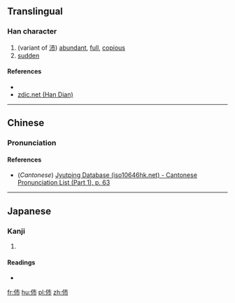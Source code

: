 ==Translingual==

===Han character===
{{Han char|rn=9|rad=人|as=04|sn=6|four=2522<sub>7</sub>|canj=人十月 (OJB)|ids=⿰[[亻]][[巿]]}}

# (variant of [[沛]]) [[abundant]], [[full]], [[copious]]
# [[sudden]]

====References====
* {{Han ref|kx=0095.070|dkj=00424|dj=0201.080|hdz=10119.010|uh=4F02|ud=20226|bh=C9B5|bd=51637}}
*[http://www.zdic.net/zd/zi/ZdicE4ZdicBCZdic82.htm zdic.net (Han Dian)]

----

==Chinese==
{{zh-hanzi-box|[[伂]]}}

===Pronunciation===
{{zh-pron
|m=pèi
|c=pui3
|mc=y
|oc=y
|ma=
|cat=a
}}

====References====
*(''Cantonese'') [http://www.iso10646hk.net/jp/document/download.jsp Jyutping Database (iso10646hk.net) - Cantonese Pronunciation List (Part 1), p. 63]

----

==Japanese==

===Kanji===
{{ja-kanji|grade=|rs=人04}}

# {{defn|lang=ja|sort=人04}}

====Readings====
* {{ja-readings|on=[[はい]] (hai)|kun=}}

[[fr:伂]]
[[hu:伂]]
[[pl:伂]]
[[zh:伂]]